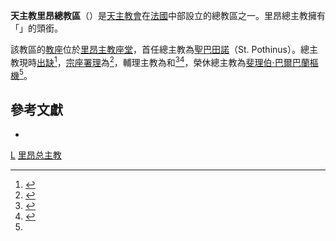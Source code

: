{{Multiple issues|
{{Refimprove|time=2019-08-21T14:27:33+00:00}}
{{Primarysources|time=2020-03-06T11:25:31+00:00}}
}}
{{Infobox Roman Catholic diocese
|Roman Catholic Diocese of = 天主教里昂總教區
|Latin name of diocese = Archidioecesis Lugdunensis
|image                 = [[File:007._Photo_prise_depuis_les_toits_de_la_Basilique_Notre-Dame_de_Fourvière.JPG|250px]]
|border                = catholic
|caption               = 里昂主教座堂
|location              = [[法國|法國]]
|territory             = [[里昂|里昂]]
|population            = 1,246,000 
|rite                  = [[羅馬禮|羅馬禮]]
|patron                = [[聖巴田諾|聖巴田諾]]<br>[[聖愛任紐|聖愛任紐]]
|province              = 里昂
|established           = 150年
|cathedral             = [[里昂主教座堂|里昂主教座堂]]
|leadership            = 總主教
|website               = [http://lyon.catholique.fr/ lyon.catholique.fr/ 官方網頁]
|pope                  = {{incumbent pope}}
|metropolitan          = （[[教座出缺|教座出缺]]）
|coadjutor archbishop  =
|auxiliary             = {{link-fr|博德·雷-加爾|Patrick Le Gal}}<br />{{link-fr|厄瑪奴耳·戈比利爾德|Emmanuel Gobilliard}}
|apostolic_admin       = {{link-fr|彌額爾·迪博|Michel Dubost}}
|emeritus              = [[斐理伯·巴爾巴蘭|斐理伯·巴爾巴蘭]]（榮休總主教）
|map                   = [[File:Archidiocèse_de_Lyon.svg|250px]]
|map_caption           = 總教區所在地
}}
'''天主教里昂總教區'''（{{lang-la|Archidioecesis Lugdunensis}}）是[[天主教會|天主教會]]在[[法國|法國]]中部設立的總教區之一。里昂總主教擁有「{{link-en|高盧首席主教|Primate of the Gauls}}」的頭銜。

該教區的[[教座|教座]]位於[[里昂主教座堂|里昂主教座堂]]，首任總主教為[[聖巴田諾|聖巴田諾]]（St. Pothinus）。總主教現時[[教座出缺|出缺]]<ref name="Vatican20200306">{{cite press release |title=Resignations and Appointments, 06.03.2020 |url=https://press.vatican.va/content/salastampa/en/bollettino/pubblico/2020/03/06/200306b.html |publisher=Holy See Press Office |accessdate=2020-03-06 |archiveurl=https://web.archive.org/web/20200306115218/https://press.vatican.va/content/salastampa/en/bollettino/pubblico/2020/03/06/200306b.html |archivedate=2020-03-06 |language=en |date=2020-03-06 |dead-url=no }}</ref>，[[宗座署理|宗座署理]]為{{link-fr|彌額爾·迪博|Michel Dubost}}<ref>{{cite press release |title=Resignations and Appointments, 24.06.2019 |url=https://press.vatican.va/content/salastampa/en/bollettino/pubblico/2019/06/24/190624b.html |publisher=Holy See Press Office |accessdate=2019-08-21 |archiveurl=https://web.archive.org/web/20190821125020/https://press.vatican.va/content/salastampa/en/bollettino/pubblico/2019/06/24/190624b.html |archivedate=2019-08-21 |language=en |date=2019-06-24 |dead-url=no }}</ref>，輔理主教為{{link-fr|博德·雷-加爾|Patrick Le Gal}}和{{link-fr|厄瑪奴耳·戈比利爾德|Emmanuel Gobilliard}}<ref>{{cite press release |title=RINUNCE E NOMINE, 07.10.2009 |url=https://press.vatican.va/content/salastampa/it/bollettino/pubblico/2009/10/07/0619/01449.html |publisher=Sala Stampa della Santa Sede |accessdate=2019-08-21 |archiveurl=https://web.archive.org/web/20190821141643/https://press.vatican.va/content/salastampa/it/bollettino/pubblico/2009/10/07/0619/01449.html |archivedate=2019-08-21 |language=it |date=2009-10-07 |dead-url=no }}</ref><ref>{{cite press release |title=Other Pontifical Acts, 16.06.2016 |url=https://press.vatican.va/content/salastampa/en/bollettino/pubblico/2016/06/16/160616d.html |publisher=Holy See Press Office |accessdate=2019-08-21 |archiveurl=https://web.archive.org/web/20190821131826/https://press.vatican.va/content/salastampa/en/bollettino/pubblico/2016/06/16/160616d.html |archivedate=2019-08-21 |language=en |date=2016-06-16 |dead-url=no }}</ref>，榮休總主教為[[斐理伯·巴爾巴蘭|斐理伯·巴爾巴蘭]][[樞機|樞機]]<ref name="Vatican20200306" />。

==參考文獻==
{{reflist}}

*{{CathEncy|title=Archdiocese of Lyon |url=http://www.newadvent.org/cathen/09472a.htm}}

{{法國天主教教區}}

{{Authority control}}
[[Category:法国天主教教区|L]]
[[Category:里昂总主教|]]